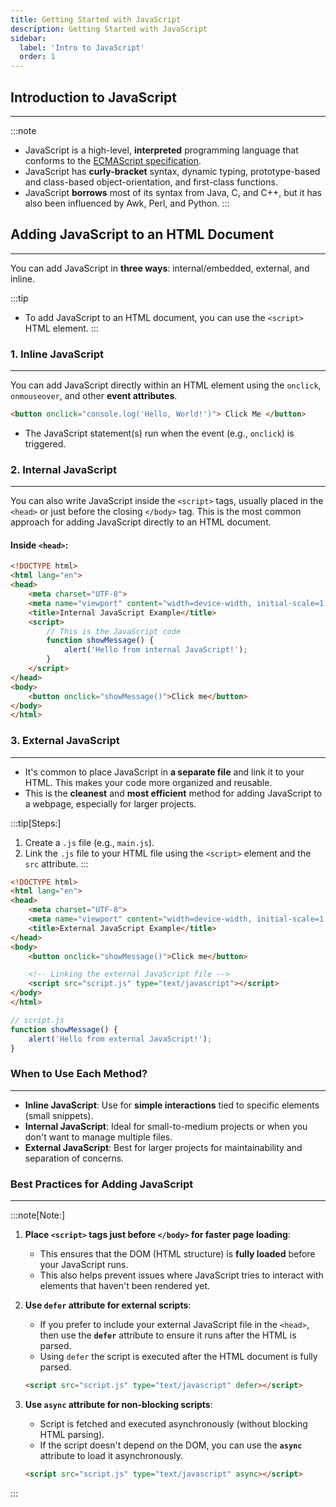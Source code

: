 ```yaml
---
title: Getting Started with JavaScript
description: Getting Started with JavaScript
sidebar:
  label: 'Intro to JavaScript'
  order: 1
---
```


## Introduction to JavaScript
---
:::note
- JavaScript is a high-level, **interpreted** programming language that conforms to the [ECMAScript specification](https://ecma-international.org/publications-and-standards/standards/ecma-262/). 
- JavaScript has **curly-bracket** syntax, dynamic typing, prototype-based and class-based object-orientation, and first-class functions.
- JavaScript **borrows** most of its syntax from Java, C, and C++, but it has also been influenced by Awk, Perl, and Python.
:::

## Adding JavaScript to an HTML Document
---
You can add JavaScript in **three ways**: internal/embedded, external, and inline.

:::tip
- To add JavaScript to an HTML document, you can use the `<script>` HTML element. 
:::

### 1. Inline JavaScript
---

You can add JavaScript directly within an HTML element using the `onclick`, `onmouseover`, and other **event attributes**.

```html
<button onclick="console.log('Hello, World!')"> Click Me </button>
```
- The JavaScript statement(s) run when the event (e.g., `onclick`) is triggered.

### 2. Internal JavaScript 
---

You can also write JavaScript inside the `<script>` tags, usually placed in the `<head>` or just before the closing `</body>` tag. This is the most common approach for adding JavaScript directly to an HTML document.

#### Inside `<head>`:
```html
<!DOCTYPE html>
<html lang="en">
<head>
    <meta charset="UTF-8">
    <meta name="viewport" content="width=device-width, initial-scale=1.0">
    <title>Internal JavaScript Example</title>
    <script>
        // This is the JavaScript code
        function showMessage() {
            alert('Hello from internal JavaScript!');
        }
    </script>
</head>
<body>
    <button onclick="showMessage()">Click me</button>
</body>
</html>
```


### 3. External JavaScript
---
- It's common to place JavaScript in **a separate file** and link it to your HTML. This makes your code more organized and reusable.
- This is the **cleanest** and **most efficient** method for adding JavaScript to a webpage, especially for larger projects.

:::tip[Steps:]
1. Create a `.js` file (e.g., `main.js`).
2. Link the `.js` file to your HTML file using the `<script>` element and the `src` attribute.
:::

```html title="Example: Linking an External JavaScript File"
<!DOCTYPE html>
<html lang="en">
<head>
    <meta charset="UTF-8">
    <meta name="viewport" content="width=device-width, initial-scale=1.0">
    <title>External JavaScript Example</title>
</head>
<body>
    <button onclick="showMessage()">Click me</button>

    <!-- Linking the external JavaScript file -->
    <script src="script.js" type="text/javascript"></script>
</body>
</html>
```

```javascript title="script.js"
// script.js
function showMessage() {
    alert('Hello from external JavaScript!');
}
```

### When to Use Each Method?
---
- **Inline JavaScript**: Use for **simple interactions** tied to specific elements (small snippets).
- **Internal JavaScript**: Ideal for small-to-medium projects or when you don't want to manage multiple files.
- **External JavaScript**: Best for larger projects for maintainability and separation of concerns.

### Best Practices for Adding JavaScript
---
:::note[Note:]
1. **Place `<script>` tags just before `</body>` for faster page loading**: 
    - This ensures that the DOM (HTML structure) is **fully loaded** before your JavaScript runs. 
    - This also helps prevent issues where JavaScript tries to interact with elements that haven't been rendered yet.
  
2. **Use `defer` attribute for external scripts**: 
    - If you prefer to include your external JavaScript file in the `<head>`, then use the **`defer`** attribute to ensure it runs after the HTML is parsed.
    - Using `defer` the script is executed after the HTML document is fully parsed.

   ```html title="Example: Using defer attribute"
   <script src="script.js" type="text/javascript" defer></script>
   ```
3. **Use `async` attribute for non-blocking scripts**: 
    - Script is fetched and executed asynchronously (without blocking HTML parsing).
    - If the script doesn't depend on the DOM, you can use the **`async`**  attribute to load it asynchronously.    

    ```html title="Example: Using async attribute"
    <script src="script.js" type="text/javascript" async></script>
    ```   
:::
